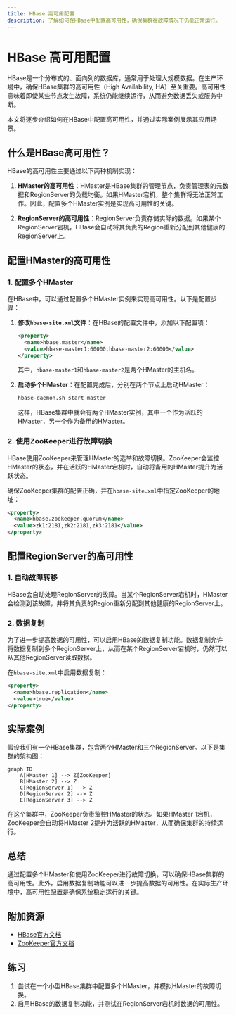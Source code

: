 ```yaml
---
title: HBase 高可用配置
description: 了解如何在HBase中配置高可用性，确保集群在故障情况下仍能正常运行。
---
```


# HBase 高可用配置

HBase是一个分布式的、面向列的数据库，通常用于处理大规模数据。在生产环境中，确保HBase集群的高可用性（High Availability, HA）至关重要。高可用性意味着即使某些节点发生故障，系统仍能继续运行，从而避免数据丢失或服务中断。

本文将逐步介绍如何在HBase中配置高可用性，并通过实际案例展示其应用场景。

## 什么是HBase高可用性？

HBase的高可用性主要通过以下两种机制实现：

1. **HMaster的高可用性**：HMaster是HBase集群的管理节点，负责管理表的元数据和RegionServer的负载均衡。如果HMaster宕机，整个集群将无法正常工作。因此，配置多个HMaster实例是实现高可用性的关键。

2. **RegionServer的高可用性**：RegionServer负责存储实际的数据。如果某个RegionServer宕机，HBase会自动将其负责的Region重新分配到其他健康的RegionServer上。

## 配置HMaster的高可用性

### 1. 配置多个HMaster

在HBase中，可以通过配置多个HMaster实例来实现高可用性。以下是配置步骤：

1. **修改`hbase-site.xml`文件**：在HBase的配置文件中，添加以下配置项：

   ```xml
   <property>
     <name>hbase.master</name>
     <value>hbase-master1:60000,hbase-master2:60000</value>
   </property>
   ```

   其中，`hbase-master1`和`hbase-master2`是两个HMaster的主机名。

2. **启动多个HMaster**：在配置完成后，分别在两个节点上启动HMaster：

   ```bash
   hbase-daemon.sh start master
   ```

   这样，HBase集群中就会有两个HMaster实例，其中一个作为活跃的HMaster，另一个作为备用的HMaster。

### 2. 使用ZooKeeper进行故障切换

HBase使用ZooKeeper来管理HMaster的选举和故障切换。ZooKeeper会监控HMaster的状态，并在活跃的HMaster宕机时，自动将备用的HMaster提升为活跃状态。

确保ZooKeeper集群的配置正确，并在`hbase-site.xml`中指定ZooKeeper的地址：

```xml
<property>
  <name>hbase.zookeeper.quorum</name>
  <value>zk1:2181,zk2:2181,zk3:2181</value>
</property>
```

## 配置RegionServer的高可用性

### 1. 自动故障转移

HBase会自动处理RegionServer的故障。当某个RegionServer宕机时，HMaster会检测到该故障，并将其负责的Region重新分配到其他健康的RegionServer上。

### 2. 数据复制

为了进一步提高数据的可用性，可以启用HBase的数据复制功能。数据复制允许将数据复制到多个RegionServer上，从而在某个RegionServer宕机时，仍然可以从其他RegionServer读取数据。

在`hbase-site.xml`中启用数据复制：

```xml
<property>
  <name>hbase.replication</name>
  <value>true</value>
</property>
```

## 实际案例

假设我们有一个HBase集群，包含两个HMaster和三个RegionServer。以下是集群的架构图：

```mermaid
graph TD
    A[HMaster 1] --> Z[ZooKeeper]
    B[HMaster 2] --> Z
    C[RegionServer 1] --> Z
    D[RegionServer 2] --> Z
    E[RegionServer 3] --> Z
```

在这个集群中，ZooKeeper负责监控HMaster的状态。如果HMaster 1宕机，ZooKeeper会自动将HMaster 2提升为活跃的HMaster，从而确保集群的持续运行。

## 总结

通过配置多个HMaster和使用ZooKeeper进行故障切换，可以确保HBase集群的高可用性。此外，启用数据复制功能可以进一步提高数据的可用性。在实际生产环境中，高可用性配置是确保系统稳定运行的关键。

## 附加资源

- [HBase官方文档](https://hbase.apache.org/)
- [ZooKeeper官方文档](https://zookeeper.apache.org/)

## 练习

1. 尝试在一个小型HBase集群中配置多个HMaster，并模拟HMaster的故障切换。
2. 启用HBase的数据复制功能，并测试在RegionServer宕机时数据的可用性。